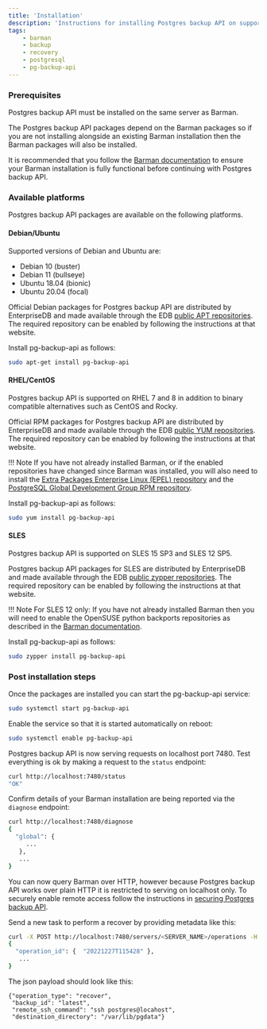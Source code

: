 ```yaml
---
title: 'Installation'
description: 'Instructions for installing Postgres backup API on supported systems'
tags:
    - barman
    - backup
    - recovery
    - postgresql
    - pg-backup-api
---
```


### Prerequisites

Postgres backup API must be installed on the same server as Barman.

The Postgres backup API packages depend on the Barman packages so if you are not installing alongside an existing Barman installation then the Barman packages will also be installed.

It is recommended that you follow the [Barman documentation](https://docs.pgbarman.org/#installation) to ensure your Barman installation is fully functional before continuing with Postgres backup API.

### Available platforms

Postgres backup API packages are available on the following platforms.

#### Debian/Ubuntu

Supported versions of Debian and Ubuntu are:

* Debian 10 (buster)
* Debian 11 (bullseye)
* Ubuntu 18.04 (bionic)
* Ubuntu 20.04 (focal)

Official Debian packages for Postgres backup API are distributed by EnterpriseDB and made available through the EDB [public APT repositories](https://repos.enterprisedb.com/).
The required repository can be enabled by following the instructions at that website.

Install pg-backup-api as follows:

```bash
sudo apt-get install pg-backup-api
```

#### RHEL/CentOS

Postgres backup API is supported on RHEL 7 and 8 in addition to binary compatible alternatives such as CentOS and Rocky.

Official RPM packages for Postgres backup API are distributed by EnterpriseDB and made available through the EDB [public YUM repositories](https://repos.enterprisedb.com/).
The required repository can be enabled by following the instructions at that website.

!!! Note
    If you have not already installed Barman, or if the enabled repositories have changed since Barman was installed, you will also need to install the [Extra Packages Enterprise Linux (EPEL) repository](https://docs.fedoraproject.org/en-US/epel/) and the [PostgreSQL Global Development Group RPM repository](https://yum.postgresql.org/).

Install pg-backup-api as follows:

```bash
sudo yum install pg-backup-api
```

#### SLES

Postgres backup API is supported on SLES 15 SP3 and SLES 12 SP5.

Postgres backup API packages for SLES are distributed by EnterpriseDB and made available through the EDB [public zypper repositories](https://repos.enterprisedb.com/).
The required repository can be enabled by following the instructions at that website.

!!! Note
    For SLES 12 only: If you have not already installed Barman then you will need to enable the OpenSUSE python backports repositories as described in the [Barman documentation](https://docs.pgbarman.org/#installation-on-sles-using-packages).

Install pg-backup-api as follows:

```bash
sudo zypper install pg-backup-api
```

### Post installation steps

Once the packages are installed you can start the pg-backup-api service:

```bash
sudo systemctl start pg-backup-api
```

Enable the service so that it is started automatically on reboot:

```bash
sudo systemctl enable pg-backup-api
```

Postgres backup API is now serving requests on localhost port 7480.
Test everything is ok by making a request to the `status` endpoint:

```bash
curl http://localhost:7480/status
"OK"
```

Confirm details of your Barman installation are being reported via the `diagnose` endpoint:

```bash
curl http://localhost:7480/diagnose
{
  "global": {
     ...
   },
   ...
}

```


You can now query Barman over HTTP, however because Postgres backup API works over plain HTTP it is restricted to serving on localhost only.
To securely enable remote access follow the instructions in [securing Postgres backup API](02-securing-pg-backup-api).


Send a new task to perform a recover by providing metadata like this:

```bash
curl -X POST http://localhost:7480/servers/<SERVER_NAME>/operations -H "content-type: application/json" -d@payload-pg-backup-api.json
{
  "operation_id": {  "20221227T115428" },
   ...
}
```

The json payload should look like this:
```
{"operation_type": "recover",
 "backup_id": "latest",
 "remote_ssh_command": "ssh postgres@locahost",
 "destination_directory": "/var/lib/pgdata"}

```

